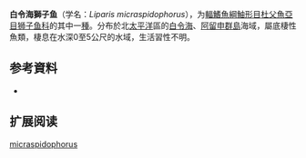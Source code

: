 {{Speciesbox
| name = 白令海獅子魚
| status = NE
| status_system = 
| image = 
| genus = Liparis
| species = micraspidophorus
| authority = Gilbert & Burke,  1912
| synonyms = *''Cyclogaster micraspidophorus''<br /><small>Gilbert & Burke, 1912</small>
}}

'''白令海獅子鱼'''（学名：''Liparis micraspidophorus''），为[[輻鰭魚綱|輻鰭魚綱]][[鮋形目|鮋形目]][[杜父魚亞目|杜父魚亞目]][[狮子鱼科|狮子鱼科]]的其中一[[種|種]]。分布於北[[太平洋|太平洋]]區的[[白令海|白令海]]、[[阿留申群島|阿留申群島]]海域，屬底棲性魚類，棲息在水深0至5公尺的水域，生活習性不明。

== 参考資料 ==
*{{FishBase_species|genus=Liparis|species=micraspidophorus|year=2011|month=12}}

== 扩展阅读 ==
{{refbegin}}
{{wikispecies-inline|Liparis micraspidophorus|白令海獅子魚}}
{{refend}}
{{Taxonbar|from=Q2620045}}

[[Category:獅子魚属|micraspidophorus]]


{{鮋形目小作品}}
